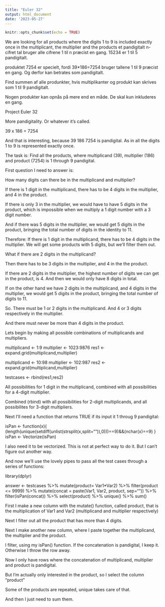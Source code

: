 ```yaml
---
title: "Euler 32"
output: html_document
date: '2023-05-27'
---
```


```r
knitr::opts_chunk$set(echo = TRUE)
```

We are looking for all products where the digits 1 to 9 is included 
exactly once in the multiplicant, the multiplier and the products
et pandigitalt n-cifret tal bruger alle cifrene 1 til n præcist en gang.
15234 er 1 til 5 pandigitalt.

produktet 7254 er specielt, fordi 39*186=7254 bruger tallene 1 til 9 præcist 
en gang. Og derfor kan betrates som pandigitalt.

Find summen af alle produnkter, hvis multiplikanter og produkt kan skrives som
1 til 9 pandigitalt.

Nogen produkter kan opnås på mere end en måde. De skal kun inkluderes en gang.



Project Euler 32

More pandigitality. Or whatever it’s called.

39 x 186 = 7254

And that is interesting, because 39 186 7254 is pandigital. As in all the digits 1 to 9 is represented exactly once.

The task is: Find all the products, where multiplicand (39), multiplier (186) and product (7254) is 1 through 9 pandigital.

First question I need to answer is:

How many digits can there be in the multiplicand and multiplier?

If there is 1 digit in the multiplicand, there has to be 4 digits in the multiplier, and 4 in the product.

If there is only 3 in the multiplier, we would have to have 5 digits in the product, which is impossible when we multiply a 1 digit number with a 3 digit number.

And if there was 5 digits in the multiplier, we would get 5 digits in the product, bringing the total number of digits in the identity to 11.

Therefore: If there is 1 digit in the multiplicand, there has to be 4 digits in the multiplier. We will get some products with 5 digits, but we’ll filter them out.

What if there are 2 digits in the multiplicand?

Then there has to be 3 digits in the multiplier, and 4 in the the product.

If there are 2 digits in the multiplier, the highest number of digits we can get in the product, is 4. And then we would only have 8 digits in total.

If on the other hand we have 2 digits in the multiplicand, and 4 digits in the multiplier, we would get 5 digits in the product, bringing the total number of digits to 11.

So. There must be 1 or 2 digits in the multiplicand. And 4 or 3 digits respectively in the multiplier.

And there must never be more than 4 digits in the product.

Lets begin by making all possible combinations of multiplicands and multipliers.

multiplicand <- 1:9
multiplier <- 1023:9876
res1 <- expand.grid(multiplicand,multiplier)

multiplicand <- 10:98
multiplier <- 102:987
res2 <- expand.grid(multiplicand,multiplier)

testcases <- rbind(res1,res2)

All possibilities for 1 digit in the multiplicand, combined with all possibilities for a 4-digit multiplier.

Combined (rbind) with all possibilities for 2-digit multiplicands, and all possibilites for 3-digit multipliers.

Next I’ll need a function that returns TRUE if its input it 1 throug 9 pandigital:

isPan <-  function(x){ (length(unique(setdiff(unlist(strsplit(x,split="")),0)))==9)&&(nchar(x)==9) }
isPan <- Vectorize(isPan)

I also need it to be vectorized. This is not at perfect way to do it. But I can’t figure out another way.

And now we’ll use the lovely pipes to pass all the test cases through a series of functions:

library(dplyr)

answer <- testcases %>%
  mutate(product= Var1*Var2) %>%
  filter(product <= 9999) %>%
  mutate(concat = paste(Var1, Var2, product, sep="")) %>%
  filter(isPan(concat)) %>%
  select(product) %>%
  unique() %>%
  sum()

First I make a new column with the mutate() function, called product, that is the multiplication of Var1 and Var2 (multiplicand and multiplier respectively)

Next I filter out all the product that has more than 4 digits.

Next I make another new column, where I paste together the multiplicand, the multiplier and the product.

I filter, using my isPan() function. If the concatenation is pandigital, I keep it. Otherwise I throw the row away.

Now I only have rows where the concatenation of multiplicand, multiplier and product is pandigital.

But I’m actually only interested in the product, so I select the column “product”

Some of the products are repeated, unique takes care of that.

And then I just need to sum them.